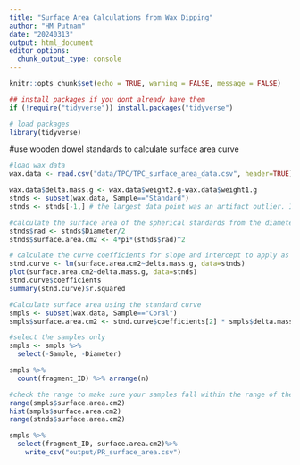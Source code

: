 ```yaml
---
title: "Surface Area Calculations from Wax Dipping"
author: "HM Putnam"
date: "20240313"
output: html_document
editor_options: 
  chunk_output_type: console
---
```


```r
knitr::opts_chunk$set(echo = TRUE, warning = FALSE, message = FALSE)

## install packages if you dont already have them
if (!require("tidyverse")) install.packages("tidyverse")

# load packages
library(tidyverse)
```

#use wooden dowel standards to calculate surface area curve 
```r

#load wax data
wax.data <- read.csv("data/TPC/TPC_surface_area_data.csv", header=TRUE)

wax.data$delta.mass.g <- wax.data$weight2.g-wax.data$weight1.g
stnds <- subset(wax.data, Sample=="Standard")
stnds <- stnds[-1,] # the largest data point was an artifact outlier. It was removed, as it had bubbles of air escape the wooden sphere, leaving gaps in the wax

#calculate the surface area of the spherical standards from the diameter
stnds$rad <- stnds$Diameter/2
stnds$surface.area.cm2 <- 4*pi*(stnds$rad)^2

# calculate the curve coefficients for slope and intercept to apply as the standard
stnd.curve <- lm(surface.area.cm2~delta.mass.g, data=stnds)
plot(surface.area.cm2~delta.mass.g, data=stnds)
stnd.curve$coefficients
summary(stnd.curve)$r.squared 


```


```r
#Calculate surface area using the standard curve
smpls <- subset(wax.data, Sample=="Coral")
smpls$surface.area.cm2 <- stnd.curve$coefficients[2] * smpls$delta.mass.g + stnd.curve$coefficients[1]

#select the samples only
smpls <- smpls %>%
  select(-Sample, -Diameter)

smpls %>%
  count(fragment_ID) %>% arrange(n)

#check the range to make sure your samples fall within the range of the standards
range(smpls$surface.area.cm2)
hist(smpls$surface.area.cm2)
range(stnds$surface.area.cm2)

smpls %>%
  select(fragment_ID, surface.area.cm2)%>%
    write_csv("output/PR_surface_area.csv")

```
